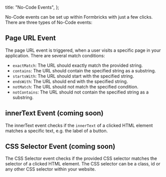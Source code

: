 
  title: "No-Code Events",
};

No-Code events can be set up within Formbricks with just a few clicks. There are three types of No-Code events:

## Page URL Event

The page URL event is triggered, when a user visits a specific page in your application. There are several match conditions:

- `exactMatch`: The URL should exactly match the provided string.
- `contains`: The URL should contain the specified string as a substring.
- `startsWith`: The URL should start with the specified string.
- `endsWith`: The URL should end with the specified string.
- `notMatch`: The URL should not match the specified condition.
- `notContains`: The URL should not contain the specified string as a substring.

## innerText Event (coming soon)

The innerText event checks if the `innerText` of a clicked HTML element matches a specific text, e.g. the label of a button.

## CSS Selector Event (coming soon)

The CSS Selector event checks if the provided CSS selector matches the selector of a clicked HTML element. The CSS selector can be a class, id or any other CSS selector within your website.

